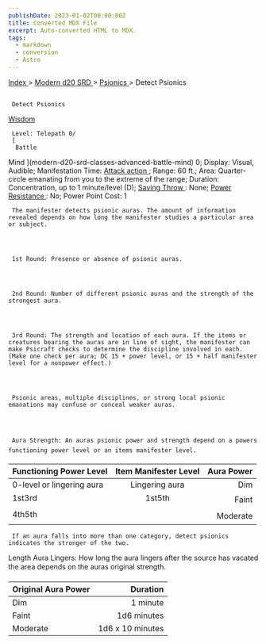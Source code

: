 ```yaml
---
publishDate: 2023-01-02T00:00:00Z
title: Converted MDX File
excerpt: Auto-converted HTML to MDX.
tags:
  - markdown
  - conversion
  - Astro
---
```


[
Index
](-index) >
[
Modern d20 SRD
](modern-d20-srd-index) >
[
Psionics
](modern-d20-srd-psionics-index) > Detect Psionics

##

     Detect Psionics

[
Wisdom
](modern-d20-srd-basics-ability-scores)

     Level: Telepath 0/
     [
      Battle

Mind
](modern-d20-srd-classes-advanced-battle-mind)
0; Display: Visual, Audible; Manifestation Time:
[
Attack
action
](modern-d20-srd-combat-attack-actions)
; Range: 60 ft.; Area: Quarter-circle emanating from you to the extreme
of the range; Duration: Concentration, up to 1 minute/level (D);
[
Saving
Throw
](modern-d20-srd-basics-saving-throws)
: None;
[
Power
Resistance
](modern-d20-srd-special-abilities-power-resistance)
: No; Power Point Cost: 1

     The manifester detects psionic auras. The amount of information revealed depends on how long the manifester studies a particular area or subject.




     1st Round: Presence or absence of psionic auras.




     2nd Round: Number of different psionic auras and the strength of the strongest aura.




     3rd Round: The strength and location of each aura. If the items or creatures bearing the auras are in line of sight, the manifester can make Psicraft checks to determine the discipline involved in each. (Make one check per aura; DC 15 + power level, or 15 + half manifester level for a nonpower effect.)




     Psionic areas, multiple disciplines, or strong local psionic emanations may confuse or conceal weaker auras.




     Aura Strength: An auras psionic power and strength depend on a powers functioning power level or an items manifester level.

| Functioning Power Level   | Item Manifester Level | Aura Power |
| :------------------------ | :-------------------: | ---------: |
| 0-level or lingering aura |    Lingering aura     |        Dim |
| 1st3rd                    |        1st5th         |      Faint |
| 4th5th                    |                       |   Moderate |

     If an aura falls into more than one category, detect psionics indicates the stronger of the two.

Length Aura Lingers: How long the aura lingers after the source has vacated the area depends on the auras original strength.

| Original Aura Power |         Duration |
| :------------------ | ---------------: |
| Dim                 |         1 minute |
| Faint               |      1d6 minutes |
| Moderate            | 1d6 x 10 minutes |
